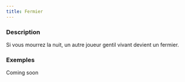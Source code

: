 ```yaml
---
title: Fermier
---
```



<Role FERMIER header />

### Description

Si vous mourrez la nuit, un autre joueur gentil vivant devient un fermier.

### Exemples

Coming soon
